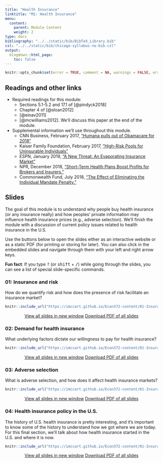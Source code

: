 ```yaml
---
title: "Health Insurance"
linktitle: "M1: Health Insurance"
menu:
  content:
    parent: Module Content
    weight: 2
type: docs
bibliography: "../../static/bib/BibTeX_Library.bib"
csl: "../../static/bib/chicago-syllabus-no-bib.csl"
output:
  blogdown::html_page:
    toc: false
---
```


```r
knitr::opts_chunk$set(error = TRUE, comment = NA, warnings = FALSE, errors = FALSE, messages = FALSE, tidy = FALSE, echo = FALSE)
```

## Readings and other links

- <i class="fas fa-book"></i> Required readings for this module:
    - Sections 5.1-5.2 and 17.1 of [@pindyck2018]
    - Chapter 4 of [@sloan2012]
    - [@einav2011]
    - [@mcwilliams2012]. We'll discuss this paper at the end of the module.
- <i class="fas fa-external-link-square-alt"></i> Supplemental information we'll use throughout this module.
    - CNN Business, February 2017, ["Humana pulls out of Obamacare for 2018"](https://money.cnn.com/2017/02/14/news/economy/humana-obamacare-insurer/)
    - Kaiser Family Foundation, February 2017, ["High-Risk Pools for Uninsurable Individuals"](https://www.kff.org/health-reform/issue-brief/high-risk-pools-for-uninsurable-individuals/)
    - ESPN, January 2019, ["A New Threat: An Evaporating Insurance Market"](https://www.espn.com/espn/story/_/id/25776964/insurance-market-football-evaporating-causing-major-threat-nfl-pop-warner-colleges-espn)
    - NPR, December 2018, ["Short-Term Health Plans Boost Profits for Brokers and Insurers."](https://www.npr.org/sections/health-shots/2018/12/21/678605152/short-term-health-plans-boost-profits-for-brokers-and-insurers)
    - Commonwealth Fund, July 2018, ["The Effect of Eliminating the Individual Mandate Penalty."](https://www.commonwealthfund.org/publications/fund-reports/2018/jul/eliminating-individual-mandate-penalty-behavioral-factors)

    

## Slides

The goal of this module is to understand why people buy health insurance (or any insurance really) and how peoples' private information may influence health insurance prices (e.g., adverse selection). We'll finish the module with a discussion of current policy issues related to health insurance in the U.S.

Use the buttons below to open the slides either as an interactive website or as a static PDF (for printing or storing for later). You can also click in the embedded slides and navigate through them with your left and right arrow keys.

:::fyi
**Fun fact**: If you type <kbd>?</kbd> (or <kbd>shift</kbd> + <kbd>/</kbd>) while going through the slides, you can see a list of special slide-specific commands.
:::

### 01: Insurance and risk

How do we quantify risk and how does the presence of risk facilitate an insurance market?

<center>

```r
knitr::include_url("https://imccart.github.io/Econ372-content/01-Insurance/01-insurance1.html")
```


<p><a class="btn btn-primary btn-lg" target="_blank" href="https://imccart.github.io/Econ372-content/01-Insurance/01-insurance1.html"><i class="fas fa-external-link-alt"></i> View all slides in new window</a> <a class="btn btn-primary btn-lg" target="_blank" href="https://imccart.github.io/Econ372-content/01-Insurance/01-insurance1.pdf" role="button"><i class="far fa-file-pdf"></i> Download PDF of all slides</a></p>

</center>


### 02: Demand for health insurance

What underlying factors dictate our willingness to pay for health insurance?

<center>

```r
knitr::include_url("https://imccart.github.io/Econ372-content/01-Insurance/01-insurance2.html")
```


<p><a class="btn btn-primary btn-lg" target="_blank" href="https://imccart.github.io/Econ372-content/01-Insurance/01-insurance2.html"><i class="fas fa-external-link-alt"></i> View all slides in new window</a> <a class="btn btn-primary btn-lg" target="_blank" href="https://imccart.github.io/Econ372-content/01-Insurance/01-insurance2.pdf" role="button"><i class="far fa-file-pdf"></i> Download PDF of all slides</a></p>

</center>


### 03: Adverse selection 

What is adverse selection, and how does it affect health insurance markets?

<center>

```r
knitr::include_url("https://imccart.github.io/Econ372-content/01-Insurance/01-insurance3.html")
```


<p><a class="btn btn-primary btn-lg" target="_blank" href="https://imccart.github.io/Econ372-content/01-Insurance/01-insurance3.html"><i class="fas fa-external-link-alt"></i> View all slides in new window</a> <a class="btn btn-primary btn-lg" target="_blank" href="https://imccart.github.io/Econ372-content/01-Insurance/01-insurance3.pdf" role="button"><i class="far fa-file-pdf"></i> Download PDF of all slides</a></p>

</center>


### 04: Health insurance policy in the U.S.

The history of U.S. health insurance is pretty interesting, and it's important to know some of the history to understand how we got where we are today. For this final section, we'll talk about how health insurance started in the U.S. and where it is now.

<center>

```r
knitr::include_url("https://imccart.github.io/Econ372-content/01-Insurance/01-insurance4.html")
```


<p><a class="btn btn-primary btn-lg" target="_blank" href="https://imccart.github.io/Econ372-content/01-Insurance/01-insurance4.html"><i class="fas fa-external-link-alt"></i> View all slides in new window</a> <a class="btn btn-primary btn-lg" target="_blank" href="https://imccart.github.io/Econ372-content/01-Insurance/01-insurance4.pdf" role="button"><i class="far fa-file-pdf"></i> Download PDF of all slides</a></p>

</center>
